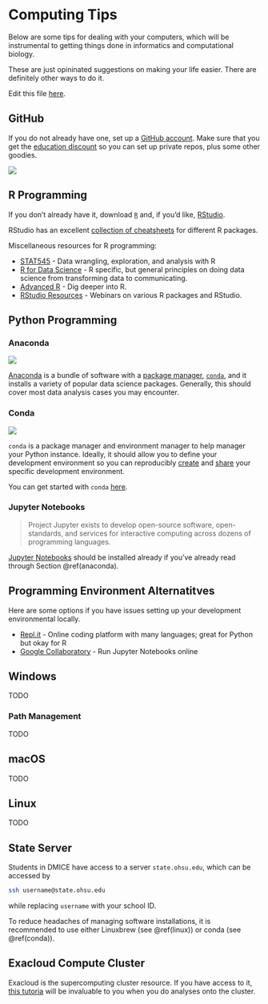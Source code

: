 # Computing Tips {#computing}

Below are some tips for dealing with your computers, which will be instrumental
to getting things done in informatics and computational biology.

These are just opininated suggestions on making your life easier. There are
definitely other ways to do it.

Edit this file [here](https://github.com/atacamagroup/handbook/blob/master/01-computer.Rmd).

## GitHub

If you do not already have one, set up a [GitHub account](https://github.com).
Make sure that you get the [education discount](https://education.github.com/)
so you can set up private repos, plus some other goodies.

![](http://imgs.xkcd.com/comics/git.png)

## R Programming

If you don't already have it, download [`R`](https://cran.r-project.org) and, if
you'd like, [RStudio](https://www.rstudio.com/products/rstudio/#Desktop).

RStudio has an excellent
[collection of cheatsheets](https://www.rstudio.com/resources/cheatsheets/)
for different R packages.

Miscellaneous resources for R programming:

- [STAT545](http://stat545.com/) - Data wrangling, exploration, and analysis
  with R
- [R for Data Science](https://r4ds.had.co.nz/) - R specific, but general
  principles on doing data science from transforming data to communicating.
- [Advanced R](https://adv-r.hadley.nz/) - Dig deeper into R.
- [RStudio Resources](https://resources.rstudio.com/) - Webinars on various R
  packages and RStudio.

## Python Programming

### Anaconda {#anaconda}

![](https://upload.wikimedia.org/wikipedia/en/c/cd/Anaconda_Logo.png)

[Anaconda](https://www.anaconda.com/download/) is a bundle of software with a
[package manager](https://en.wikipedia.org/wiki/Package_manager),
[`conda`](https://conda.io/), and it installs a variety of popular data science
packages.  Generally, this should cover most data analysis cases you may
encounter.

### Conda {#conda}

![](https://conda.io/en/master/_images/conda_logo.svg)

`conda` is a package manager and environment manager to help manager your
Python instance. Ideally, it should allow you to define your development
environment so you can reproducibly
[create](https://conda.io/projects/conda/en/latest/user-guide/tasks/manage-environments.html#creating-an-environment-from-an-environment-yml-file)
and
[share](https://conda.io/projects/conda/en/latest/user-guide/tasks/manage-environments.html#sharing-an-environment)
your specific development environment.

You can get started with `conda`
[here](https://conda.io/projects/conda/en/latest/user-guide/getting-started.html).

### Jupyter Notebooks

> Project Jupyter exists to develop open-source software, open-standards, and
> services for interactive computing across dozens of programming languages.

[Jupyter Notebooks](https://jupyter.org/) should be installed already if you've
already read through Section \@ref(anaconda).

## Programming Environment Alternatitves

Here are some options if you have issues setting up your development
environmental locally.

- [Repl.it](https://repl.it/) - Online coding platform with many languages;
  great for Python but okay for R
- [Google Collaboratory](https://colab.research.google.com/notebook) - Run
  Jupyter Notebooks online

## Windows

TODO

### Path Management

TODO

## macOS {#macos}

TODO

## Linux {#linux}

TODO

## State Server

Students in DMICE have access to a server `state.ohsu.edu`, which can be accessed by

```bash
ssh username@state.ohsu.edu
```

while replacing `username` with your school ID.

To reduce headaches of managing software installations, it is recommended to use either Linuxbrew (see \@ref(linux)) or conda (see \@ref(conda)).

## Exacloud Compute Cluster

Exacloud is the supercomputing cluster resource. If you have access to it,
[this tutoria](https://laderast.github.io/exacloud_tutorial/) will be
invaluable to you when you do analyses onto the cluster.
